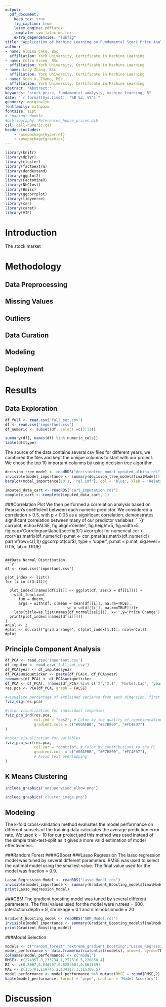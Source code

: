 ```yaml
---
output: 
  pdf_document:
    keep_tex: true
    fig_caption: true
    latex_engine: pdflatex
    template: svm-latex-ms.tex
    extra_dependencies: "subfig"
title: "Application of Machine Learning on Fundamental Stock Price Analysis"
author:
- name: Albina Cako, BSc
  affiliation: York University, Certificate in Machine Learning
- name: Colin Green, BSc
  affiliation: York University, Certificate in Machine Learning
- name: Lucy Zhang, BSc
  affiliation: York University, Certificate in Machine Learning
- name: Sean X. Zhang, MSc
  affiliation: York University, Certificate in Machine Learning
abstract: "Abstract:"
keywords: "stock price, fundamental analysis, machine learning, R"
date: "`r format(Sys.time(), '%B %d, %Y')`"
geometry: margin=1in
fontfamily: mathpazo
fontsize: 11pt
# spacing: double
#bibliography: References_house_prices.bib
csl: cell-numeric.csl
header-includes:
    - \usepackage{hyperref}
    - \usepackage{graphicx}
---
```


```r
library(knitr)
library(dplyr)
library(cluster)
library(factoextra)
library(dendextend)
library(ggplot2)
library(FactoMineR)
library(NbClust)
library(Hmisc)
library(ggcorrplot)
library(tidyverse)
library(car)
library(caret)
library(VIF)
```




# Introduction

The stock market 

# Methodology

## Data Preprocessing

## Missing Values

## Outliers

## Data Curation

## Modeling

## Deployment

# Results
## Data Exploration

```r

df_full <- read.csv('full_set.csv')
df <- read.csv('important.csv')
df_numeric <- subset(df, select =c(3:13))

summary(df[, names(df) %in% numeric_cols])
table(df$type)
```


The source of the data contains several csv files for different years, we combined the files and kept the unique columns to start with our project.
We chose the top 10 important colunms by using decision tree algorithm.
```r
decision_tree_model <- readRDS("decisiontree_model_updated_albina.rds")
invisible(model_importance <- summary(decision_tree_model$finalModel))
barplot(model_importance[10:1, 'rel.inf'], col = 'blue', xlab = 'Relative Influence', horiz = TRUE, las = 2, names = model_importance[10:1, 'var'], main = 'Variable Importance', cex = 0.5, cex.main = 0.8, cex.lab = 0.8, cex.axis = 0.6)

```
```r
imputed_data_cart <- readRDS("cart_imputation.rds")
complete_cart <- complete(imputed_data_cart, 1)
```

###Correlation Plot
We then performed a correlation analysis based on Pearson's coefficient between each numeric predictor. We considered a correlation > 0.5, with p < 0.05 as a significant correlation. \hyperref[sec:fig3]{Figure 3} demonstrates significant correlation between many of our predictor variables. 
```{r corrplot, echo=FALSE, fig.align='center', fig.height=5, fig.width=5, fig.cap='Correlogram\\label{sec:fig3}'}
#corrplot for numerical
cor <- rcorr(as.matrix(df_numeric))
p.mat <- cor_pmat(as.matrix(df_numeric))
par(mfrow=c(1,1))
ggcorrplot(cor$r, type = 'upper', p.mat = p.mat, sig.level = 0.05, lab = TRUE)

```

###Data Normal Distribution 
```r
df <- read.csv('important.csv')

plot_index <- list()
for (i in c(3:13)){
  
  plot_index[[names(df[i])]] <- ggplot(df, aes(x = df[[i]])) +
    stat_function(
      fun = dnorm,
      args = with(df, c(mean = mean(df[[i]], na.rm=TRUE), 
                            sd = sd(df[[i]], na.rm=TRUE))))+
    labs(title=as.list(names(df_normalize[i])), x='',y='Price Change')
  print(plot_index[[names(df[i])]])
}
#nCol <- 3
#plot <- do.call("grid.arrange", c(plot_index[1:11], ncol=nCol))
#plot
```


## Principle Component Analysis
```r
df_PCA <- read.csv('important.csv')
df_imputed <- read.csv('full_set.csv')
df_PCA$year <- df_imputed$year
df_PCA$uniqueticker <- paste(df_PCA$X, df_PCA$year)
rownames(df_PCA) <- df_PCA$uniqueticker
df_PCA <- df_PCA[, !names(df_PCA) %in% c('X','X.1', 'Market.Cap', 'year','uniqueticker','Sector')]
res.pca <- PCA(df_PCA, graph = FALSE)

#visualize percentage of explained variance from each dimension. first 5 explain ~85%
fviz_eig(res.pca)
```
```r
#color visualization for individual companies
fviz_pca_ind(res.pca,
             col.ind = "cos2", # Color by the quality of representation
             gradient.cols = c("#00AFBB", "#E7B800", "#FC4E07")
)
```
```r
#color visualization for variables
fviz_pca_var(res.pca,
             col.var = "contrib", # Color by contributions to the PC
             gradient.cols = c("#00AFBB", "#E7B800", "#FC4E07"),
             # Avoid text overlapping
)
```

## K Means Clustering
```r
include_graphics('unsupervised_elbow.png')
```

```r
include_graphics('cluster_image.png')
```

## Modeling
The k-fold cross-validation method evaluates the model performance on different subsets of the training data calculates the average prediction error rate. We used k = 10 for our project,and this method was used instead of the simple train-test-split as it gives a more valid estimation of model effectiveness.

###Random Forest
###XGBoost
###Lasso Regression
The lasso regression model was tuned by several different parameters. RMSE was used to select the optimal model using the smallest value.
The final value used for the model was fraction = 0.9.
```r
Lasso_Regression_Model <- readRDS("Lasso_Model.rds")
invisible(model_importance <- summary(Gradient_Boosting_model$finalModel))
print(Lasso_Regression_Model)
```

###GBM
The gradient boosting model was tuned by several different parameters. The final values used for the model were n.trees = 600, interaction.depth = 9, shrinkage = 0.1 and n.minobsinnode = 20
```r
Gradient_Boosting_model <- readRDS("GBM_Model.rds")
invisible(model_importance <- summary(Gradient_Boosting_model$finalModel))
print(Gradient_Boosting_model)
```
###Model Selection

```r
models <- c("random_forest","extreme_gradient_boosting","Lasso_Regression","gradient_boosting" )
model_performance <- data.frame(matrix(unlist(models), nrow=4, byrow=TRUE), stringsAsFactors = FALSE)
colnames(model_performance) <- c("model")
RMSE<- c(274957.8,233734.1,257316.5,220850.4)
R2 <- c(0.8067,0.846707,0.8282601,0.861169)
MAE <- c(135701,119745.2,134117.1,116308.5)
model_performance <- model_performance %>% mutate(RMSE = round(RMSE,2), R2=round(R2,2), MAE=round(MAE,2))
kable(model_performance, format = 'pipe', caption = 'Model Accuracy')
```


# Discussion
